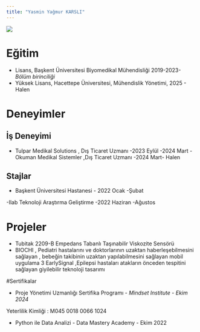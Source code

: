 ```yaml
---
title: "Yasmin Yağmur KARSLI"
---
```


![](/assets/images/yasmin.jpg){fig-align="center"}

# Eğitim

-   Lisans, Başkent Üniversitesi Biyomedikal Mühendisliği 2019-2023- *Bölüm birinciliği*
-   Yüksek Lisans, Hacettepe Üniversitesi, Mühendislik Yönetimi, 2025 - Halen

# Deneyimler

## İş Deneyimi

-   Tulpar Medikal Solutions , Dış Ticaret Uzmanı -2023 Eylül -2024 Mart -Okuman Medikal Sistemler ,Dış Ticaret Uzmanı -2024 Mart- Halen

## Stajlar

-   Başkent Üniversitesi Hastanesi - 2022 Ocak -Şubat

-Ilab Teknoloji Araştırma Geliştirme -2022 Haziran -Ağustos

# Projeler

-   Tubitak 2209-B Empedans Tabanlı Taşınabilir Viskozite Sensörü
-   BIOCHI , Pediatri hastalarını ve doktorlarının uzaktan haberleşebilmesini sağlayan , bebeğin takibinin uzaktan yapılabilmesini sağlayan mobil uygulama 3 EarlySignal ,Epilepsi hastaları atakların önceden tespitini sağlayan giyilebilir teknoloji tasarımı

#Sertifikalar

-   Proje Yönetimi Uzmanlığı Sertifika Programı - *Mindset Institute - Ekim 2024*

Yeterlilik Kimliği : M045 0018 0066 1024

-   Python ile Data Analizi - Data Mastery Academy - Ekim 2022
